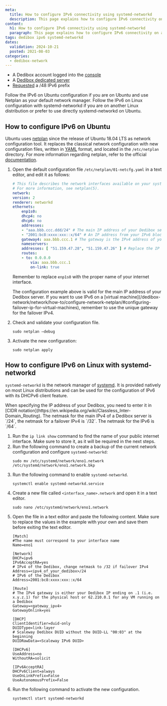 ```yaml
---
meta:
  title: How to configure IPv6 connectivity using systemd-networkd
  description: This page explains how to configure IPv6 connectivity on a Scaleway Dedibox using systemd-networkd.
content:
  h1: How to configure IPv6 connectivity using systemd-networkd
  paragraph: This page explains how to configure IPv6 connectivity on a Scaleway Dedibox using systemd-networkd.
tags: dedibox ipv6 systemd-networkd
dates:
  validation: 2024-10-21
  posted: 2021-08-03
categories:
  - dedibox-network
---
```


<Macro id="requirements" />

- A Dedibox account logged into the [console](https://console.online.net)
- A [Dedibox dedicated server](https://www.scaleway.com/en/dedibox)
- [Requested](/dedibox-network/ipv6/how-to/request-prefix/) a /48 IPv6 prefix

<Message type="note">
  Follow the IPv6 on Ubuntu configuration if you are on Ubuntu and use Netplan as your default network manager.
  Follow the IPv6 on Linux configuration with systemd-networkd if you are on another Linux distribution or prefer to use directly systemd-networkd on Ubuntu.
</Message>

## How to configure IPv6 on Ubuntu

Ubuntu uses [netplan](https://netplan.io) since the release of Ubuntu 18.04 LTS as network configuration tool.
It replaces the classical network configuration with new configuration files, written in [YAML](https://yaml.org) format, and located in the `/etc/netplan` directory. For more information regarding netplan, refer to the official [documentation](https://netplan.readthedocs.io/en/stable/).

1. Open the default configuration file `/etc/netplan/01-netcfg.yaml` in a text editor, and edit it as follows:
    ```yaml
    # This file describes the network interfaces available on your system
    # For more information, see netplan(5).
    network:
    version: 2
    renderer: networkd
    ethernets:
        enp1s0:
        dhcp4: no
        dhcp6: no
        addresses:
        - "aaa.bbb.ccc.ddd/24" # The main IP address of your Dedibox server
        - "2001:bc8:xxxx:xxx::x/64" # An IP address from your IPv6 block and its subnet mask /64, replace placeholder values
        gateway4: aaa.bbb.ccc.1 # The gateway is the IPv4 address of your Dedibox, ending on .1
        nameservers:
        addresses: [ "51.159.47.28", "51.159.47.26" ] # Replace the IP of the DNS cache server with the one located in the same physical location as your machine for optimal performances (https://www.scaleway.com/en/docs/console/account/reference-content/scaleway-network-information/#dns-cache-servers)
        routes:
        - to: 0.0.0.0
            via: aaa.bbb.ccc.1
            on-link: true
    ```

    Remember to replace `enp1s0` with the proper name of your internet interface.

    <Message type="note">
      The configuration example above is valid for the main IP address of your Dedibox server. If you want to use IPv6 on a [virtual machine](/dedibox-network/network/how-to/configure-network-netplan/#configuring-failover-ip-for-virtual-machines), remember to use the unique gateway for the failover IPv4.
    </Message>
2. Check and validate your configuration file.
    ```
    sudo netplan –debug
    ```
3. Activate the new configuration:
    ```
    sudo netplan apply
    ```

## How to configure IPv6 on Linux with systemd-networkd

`systemd-networkd` is the network manager of [systemd](https://systemd.io/). It is provided natively on most Linux distributions and can be used for the configuration of IPv6 with its DHCPv6 client feature.

<Message type="tip">
  When specifying the IP address of your Dedibox, you need to enter it in [CIDR notation](https://en.wikipedia.org/wiki/Classless_Inter-Domain_Routing). The netmask for the main IPv4 of a Dedibox server is `/24`, the netmask for a failover IPv4 is `/32`. The netmask for the IPv6 is `/64`.
</Message>

1. Run the `ip link show` command to find the name of your public internet interface. Make sure to store it, as it will be required in the next steps.
2. Run the following command to create a backup of the current network configuration and configure `systemd-networkd`:
    ```
    sudo mv /etc/systemd/network/eno1.network /etc/systemd/network/eno1.network.bkp
    ```
3. Run the following command to enable `systemd-networkd`.
    ```
    systemctl enable systemd-networkd.service
    ```
4. Create a new file called `<interface_name>.network` and open it in a text editor.
    ```
    sudo nano /etc/systemd/network/eno1.network
    ```
5. Open the file in a text editor and paste the following content. Make sure to replace the values in the example with your own and save them before exiting the text editor.
    ```
    [Match]
    #The name must correspond to your interface name
    Name=eno1

    [Network]
    DHCP=ipv6
    IPv6AcceptRA=yes
    # IPv4 of the Dedibox, change netmask to /32 if failover IPv4
    Address=<ipv4_of_your_dedibox>/24
    # IPv6 of the Dedibox
    Address=2001:bc8:xxxx:xxx::x/64

    [Route]
    # The IPv4 gateway is either your Dedibox IP ending on .1 (i.e. x.y.z.1) for the physical host or 62.210.0.1 for any VM running on a Dedibox
    Gateway=<gateway_ipv4>
    GatewayOnlink=yes

    [DHCP]
    ClientIdentifier=duid-only
    DUIDType=link-layer
    # Scaleway Dedibox DUID without the DUID-LL "00:03" at the beginning
    DUIDRawData=<Scaleway IPv6 DUID>

    [DHCPv6]
    UseAddress=no
    WithoutRA=solicit

    [IPv6AcceptRA]
    DHCPv6Client=always
    UseOnLinkPrefix=False
    UseAutonomousPrefix=False
    ```
10. Run the following command to activate the new configuration.
    ```
    systemctl start systemd-networkd
    ```


